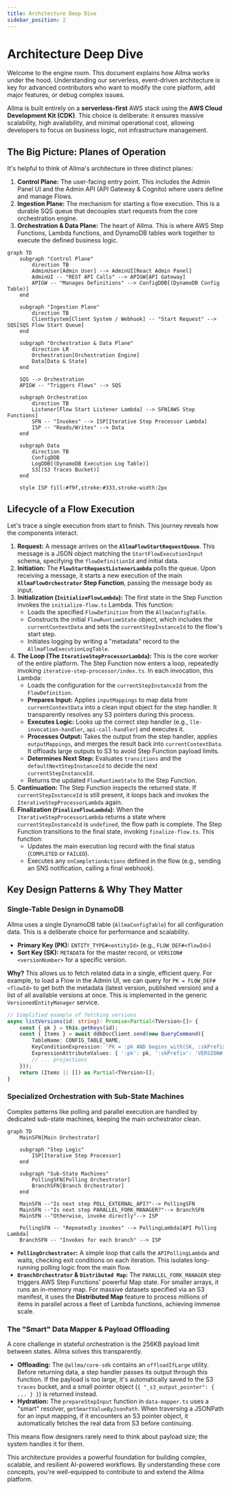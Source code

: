 ```yaml
---
title: Architecture Deep Dive
sidebar_position: 2
---
```


# Architecture Deep Dive

Welcome to the engine room. This document explains how Allma works under the hood. Understanding our serverless, event-driven architecture is key for advanced contributors who want to modify the core platform, add major features, or debug complex issues.

Allma is built entirely on a **serverless-first** AWS stack using the **AWS Cloud Development Kit (CDK)**. This choice is deliberate: it ensures massive scalability, high availability, and minimal operational cost, allowing developers to focus on business logic, not infrastructure management.

## The Big Picture: Planes of Operation

It's helpful to think of Allma's architecture in three distinct planes:

1.  **Control Plane:** The user-facing entry point. This includes the Admin Panel UI and the Admin API (API Gateway & Cognito) where users define and manage Flows.
2.  **Ingestion Plane:** The mechanism for starting a flow execution. This is a durable SQS queue that decouples start requests from the core orchestration engine.
3.  **Orchestration & Data Plane:** The heart of Allma. This is where AWS Step Functions, Lambda functions, and DynamoDB tables work together to execute the defined business logic.

```mermaid
graph TD
    subgraph "Control Plane"
        direction TB
        AdminUser[Admin User] --> AdminUI[React Admin Panel]
        AdminUI -- "REST API Calls" --> APIGW[API Gateway]
        APIGW -- "Manages Definitions" --> ConfigDDB[(DynamoDB Config Table)]
    end

    subgraph "Ingestion Plane"
        direction TB
        ClientSystem[Client System / Webhook] -- "Start Request" --> SQS[SQS Flow Start Queue]
    end

    subgraph "Orchestration & Data Plane"
        direction LR
        Orchestration[Orchestration Engine]
        Data[Data & State]
    end

    SQS --> Orchestration
    APIGW -- "Triggers Flows" --> SQS

    subgraph Orchestration
        direction TB
        Listener[Flow Start Listener Lambda] --> SFN[AWS Step Functions]
        SFN -- "Invokes" --> ISP[Iterative Step Processor Lambda]
        ISP -- "Reads/Writes" --> Data
    end

    subgraph Data
        direction TB
        ConfigDDB
        LogDDB[(DynamoDB Execution Log Table)]
        S3[(S3 Traces Bucket)]
    end

    style ISP fill:#f9f,stroke:#333,stroke-width:2px
```

## Lifecycle of a Flow Execution

Let's trace a single execution from start to finish. This journey reveals how the components interact.

1.  **Request:** A message arrives on the **`AllmaFlowStartRequestQueue`**. This message is a JSON object matching the `StartFlowExecutionInput` schema, specifying the `flowDefinitionId` and initial data.
2.  **Initiation:** The **`FlowStartRequestListenerLambda`** polls the queue. Upon receiving a message, it starts a new execution of the main **`AllmaFlowOrchestrator` Step Function**, passing the message body as input.
3.  **Initialization (`InitializeFlowLambda`):** The first state in the Step Function invokes the `initialize-flow.ts` Lambda. This function:
    *   Loads the specified `FlowDefinition` from the `AllmaConfigTable`.
    *   Constructs the initial `FlowRuntimeState` object, which includes the `currentContextData` and sets the `currentStepInstanceId` to the flow's start step.
    *   Initiates logging by writing a "metadata" record to the `AllmaFlowExecutionLogTable`.
4.  **The Loop (The `IterativeStepProcessorLambda`):** This is the core worker of the entire platform. The Step Function now enters a loop, repeatedly invoking `iterative-step-processor/index.ts`. In each invocation, this Lambda:
    *   Loads the configuration for the `currentStepInstanceId` from the `FlowDefinition`.
    *   **Prepares Input:** Applies `inputMappings` to map data from `currentContextData` into a clean input object for the step handler. It transparently resolves any S3 pointers during this process.
    *   **Executes Logic:** Looks up the correct step handler (e.g., `llm-invocation-handler`, `api-call-handler`) and executes it.
    *   **Processes Output:** Takes the output from the step handler, applies `outputMappings`, and merges the result back into `currentContextData`. It offloads large outputs to S3 to avoid Step Function payload limits.
    *   **Determines Next Step:** Evaluates `transitions` and the `defaultNextStepInstanceId` to decide the next `currentStepInstanceId`.
    *   Returns the updated `FlowRuntimeState` to the Step Function.
5.  **Continuation:** The Step Function inspects the returned state. If `currentStepInstanceId` is still present, it loops back and invokes the `IterativeStepProcessorLambda` again.
6.  **Finalization (`FinalizeFlowLambda`):** When the `IterativeStepProcessorLambda` returns a state where `currentStepInstanceId` is `undefined`, the flow path is complete. The Step Function transitions to the final state, invoking `finalize-flow.ts`. This function:
    *   Updates the main execution log record with the final status (`COMPLETED` or `FAILED`).
    *   Executes any `onCompletionActions` defined in the flow (e.g., sending an SNS notification, calling a final webhook).

## Key Design Patterns & Why They Matter

### Single-Table Design in DynamoDB

Allma uses a single DynamoDB table (`AllmaConfigTable`) for all configuration data. This is a deliberate choice for performance and scalability.

-   **Primary Key (PK):** `ENTITY_TYPE#<entityId>` (e.g., `FLOW_DEF#<flowId>`)
-   **Sort Key (SK):** `METADATA` for the master record, or `VERSION#<versionNumber>` for a specific version.

**Why?** This allows us to fetch related data in a single, efficient query. For example, to load a Flow in the Admin UI, we can query for `PK = FLOW_DEF#<flowId>` to get both the metadata (latest version, published version) and a list of all available versions at once. This is implemented in the generic `VersionedEntityManager` service.

```typescript title="packages/allma-core/logic/src/allma-admin/services/versioned-entity.service.ts"
// Simplified example of fetching versions
async listVersions(id: string): Promise<Partial<TVersion>[]> {
    const { pk } = this.getKeys(id);
    const { Items } = await ddbDocClient.send(new QueryCommand({
        TableName: CONFIG_TABLE_NAME,
        KeyConditionExpression: 'PK = :pk AND begins_with(SK, :skPrefix)',
        ExpressionAttributeValues: { ':pk': pk, ':skPrefix': 'VERSION#' },
        // ... projections
    }));
    return (Items || []) as Partial<TVersion>[];
}
```

### Specialized Orchestration with Sub-State Machines

Complex patterns like polling and parallel execution are handled by dedicated sub-state machines, keeping the main orchestrator clean.

```mermaid
graph TD
    MainSFN[Main Orchestrator]

    subgraph "Step Logic"
        ISP[Iterative Step Processor]
    end

    subgraph "Sub-State Machines"
        PollingSFN[Polling Orchestrator]
        BranchSFN[Branch Orchestrator]
    end

    MainSFN --"Is next step POLL_EXTERNAL_API?"--> PollingSFN
    MainSFN --"Is next step PARALLEL_FORK_MANAGER?"--> BranchSFN
    MainSFN --"Otherwise, invoke directly"--> ISP

    PollingSFN -- "Repeatedly invokes" --> PollingLambda[API Polling Lambda]
    BranchSFN -- "Invokes for each branch" --> ISP
```

-   **`PollingOrchestrator`:** A simple loop that calls the `APIPollingLambda` and waits, checking exit conditions on each iteration. This isolates long-running polling logic from the main flow.
-   **`BranchOrchestrator` & `Distributed Map`:** The `PARALLEL_FORK_MANAGER` step triggers AWS Step Functions' powerful Map state. For smaller arrays, it runs an in-memory map. For massive datasets specified via an S3 manifest, it uses the **Distributed Map** feature to process millions of items in parallel across a fleet of Lambda functions, achieving immense scale.

### The "Smart" Data Mapper & Payload Offloading

A core challenge in stateful orchestration is the 256KB payload limit between states. Allma solves this transparently.

-   **Offloading:** The `@allma/core-sdk` contains an `offloadIfLarge` utility. Before returning data, a step handler passes its output through this function. If the payload is too large, it's automatically saved to the S3 `traces` bucket, and a small pointer object (`{ "_s3_output_pointer": { ... } }`) is returned instead.
-   **Hydration:** The `prepareStepInput` function in `data-mapper.ts` uses a "smart" resolver, `getSmartValueByJsonPath`. When traversing a JSONPath for an input mapping, if it encounters an S3 pointer object, it automatically fetches the real data from S3 before continuing.

This means flow designers rarely need to think about payload size; the system handles it for them.

This architecture provides a powerful foundation for building complex, scalable, and resilient AI-powered workflows. By understanding these core concepts, you're well-equipped to contribute to and extend the Allma platform.
